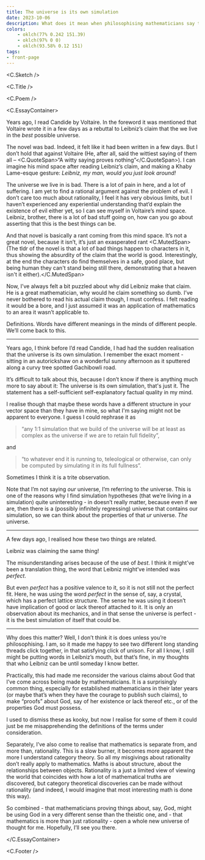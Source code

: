 ```yaml
---
title: The universe is its own simulation
date: 2023-10-06
description: What does it mean when philosophising mathematicians say that the universe is perfect?
colors:
    - oklch(77% 0.242 151.39)
    - oklch(97% 0 0)
    - oklch(93.58% 0.12 151)
tags:
- front-page
---
```



<C.Sketch />

<C.Title />

<C.Poem />

<C.EssayContainer>

Years ago, I read Candide by Voltaire. In the foreword it was mentioned that
Voltaire wrote it in a few days as a rebuttal to Leibniz’s claim that the we
live in the _best_ possible universe.

The novel was bad. Indeed, it felt like it had been written in a few days. But I
don’t hold that against Voltaire (He, after all, said the wittiest saying of
them all – <C.QuoteSpan>“A witty saying proves nothing”</C.QuoteSpan>). I can
imagine his mind space after reading Leibniz’s claim, and making a Khaby
Lame-esque gesture: _Leibniz, my man, would you just look around!_

The universe we live in is bad. There is a lot of pain in here, and a lot of
suffering. I am yet to find a rational argument against the problem of evil. I
don’t care too much about rationality, I feel it has very obvious limits, but I
haven’t experienced any experiential understanding that’d explain the existence
of evil either yet, so I can see myself in Voltaire’s mind space. Leibniz,
brother, there is a lot of bad stuff going on, how can you go about asserting
that this is the best things can be.

And that novel is basically a rant coming from this mind space. It’s not a great
novel, because it isn’t, it’s just an exasperated rant <C.MutedSpan>(The tldr of
the novel is that a lot of bad things happen to characters in it, thus showing
the absurdity of the claim that the world is good. Interestingly, at the end the
characters do find themselves in a safe, good place, but being human they can't
stand being still there, demonstrating that a heaven isn't it
either).</C.MutedSpan>

Now, I’ve always felt a bit puzzled about why did Leibniz make that claim. He is
a great mathematician, why would he claim something so dumb. I’ve never bothered
to read his actual claim though, I must confess. I felt reading it would be a
bore, and I just assumed it was an application of mathematics to an area it
wasn’t applicable to.

Definitions. Words have different meanings in the minds of different people.
We’ll come back to this.

---

Years ago, I think before I’d read Candide, I had had the sudden realisation
that the universe is its own simulation. I remember the exact moment - sitting
in an autorickshaw on a wonderful sunny afternoon as it sputtered along a curvy
tree spotted Gachibowli road.

It’s difficult to talk about this, because I don’t know if there is anything
much more to say about it: The universe is its own simulation, that's just it.
The statement has a self-sufficient self-explanatory factual quality in my mind.

I realise though that maybe these words have a different structure in your
vector space than they have in mine, so what I'm saying might not be apparent to
everyone. I guess I could rephrase it as

> “any 1:1 simulation that we build of the universe will be at least as complex
> as the universe if we are to retain full fidelity”,

and

> “to whatever end it is running to, teleological or otherwise, can only be
> computed by simulating it in its full fullness”.

Sometimes I think it is a trite observation.

Note that I’m not saying _our_ universe, I’m referring to _the_ universe. This
is one of the reasons why I find simulation hypotheses (that we’re living in a
simulation) quite uninteresting - in doesn’t really matter, because even if we
are, then there is a (possibly infinitely regressing) universe that contains our
simulation, so we can think about the properties of that _ur_ universe. _The_
universe.

---

A few days ago, I realised how these two things are related.

Leibniz was claiming the same thing!

The misunderstanding arises because of the use of _best_. I think it might’ve
been a translation thing, the word that Leibniz might’ve intended was _perfect_.

But even _perfect_ has a positive valence to it, so it is not still not the
perfect fit. Here, he was using the word _perfect_ in the sense of, say, a
crystal, which has a perfect lattice structure. The sense he was using it
doesn’t have implication of good or lack thereof attached to it. It is only an
observation about its mechanics, and in that sense the universe is perfect - it
is the best simulation of itself that could be.

---

Why does this matter? Well, I don’t think it is does unless you’re
philosophising. I am, so it made me happy to see two different long standing
threads click together, in that satisfying click of unison. For all I know, I
still might be putting words in Leibniz’s mouth, but that’s fine, in my thoughts
that who Leibniz can be until someday I know better.

Practically, this had made me reconsider the various claims about God that I’ve
come across being made by mathematicians. It is a surprisingly common thing,
especially for established mathematicians in their later years (or maybe that’s
when they have the courage to publish such claims), to make “proofs” about God,
say of her existence or lack thereof etc., or of the properties God must
possess.

I used to dismiss these as kooky, but now I realise for some of them it could
just be me misapprehending the definitions of the terms under consideration.

Separately, I’ve also come to realise that mathematics is separate from, and
more than, rationality. This is a slow burner, it becomes more apparent the more
I understand category theory. So all my misgivings about rationality don’t
really apply to mathematics. Maths is about structure, about the relationships
between objects. Rationality is a just a limited view of viewing the world that
coincides with how a lot of mathematical truths are discovered, but category
theoretical discoveries can be made without rationality (and indeed, I would
imagine that most interesting math is done this way).

So combined - that mathematicians proving things about, say, God, might be using
God in a very different sense than the theistic one, and - that mathematics is
more than just rationality - open a whole new universe of thought for me.
Hopefully, I’ll see you there.

</C.EssayContainer>

<C.Footer />
